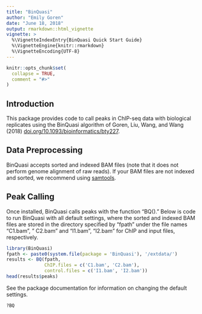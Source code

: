 ```yaml
---
title: "BinQuasi"
author: "Emily Goren"
date: "June 18, 2018"
output: rmarkdown::html_vignette
vignette: >
  %\VignetteIndexEntry{BinQuasi Quick Start Guide}
  %\VignetteEngine{knitr::rmarkdown}
  %\VignetteEncoding{UTF-8}
---
```


```r
knitr::opts_chunk$set(
  collapse = TRUE,
  comment = "#>"
)
```


## Introduction

This package provides code to call peaks in ChIP-seq data with biological replicates using the BinQuasi algorithm of Goren, Liu, Wang, and Wang (2018) [doi.org/10.1093/bioinformatics/bty227](https://doi.org/10.1093/bioinformatics/bty227).


## Data Preprocessing

BinQuasi accepts sorted and indexed BAM files (note that it does not perform genome alignment of raw reads). If your BAM files are not indexed and sorted, we recommend using [samtools](http://www.htslib.org/).


## Peak Calling

Once installed, BinQuasi calls peaks with the function "BQ()." Below is code to run BinQuasi with all default settings, where the sorted and indexed BAM files are stored in the directory specified by "fpath" under the file names "C1.bam", "
C2.bam" and "I1.bam", "I2.bam" for ChIP and input files, respectively. 

```r
library(BinQuasi)
fpath <- paste0(system.file(package = 'BinQuasi'), '/extdata/')
results <- BQ(fpath, 
              ChIP.files = c('C1.bam', 'C2.bam'), 
              control.files = c('I1.bam', 'I2.bam'))
head(results$peaks)
```

See the package documentation for information on changing the default settings.
```r
?BQ
```